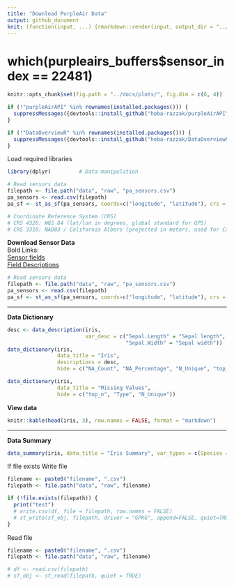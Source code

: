 ```yaml
---
title: "Download PurpleAir Data" 
output: github_document
knit: (function(input, ...) {rmarkdown::render(input, output_dir = "../docs", )})
---
```


# which(purpleairs_buffers$sensor_index == 22481)

```r
knitr::opts_chunk$set(fig.path = "../docs/plots/", fig.dim = c(6, 4))
```

```r
if (!"purpleAirAPI" %in% rownames(installed.packages())) {
  suppressMessages({devtools::install_github("heba-razzak/purpleAirAPI")})
}

if (!"DataOverviewR" %in% rownames(installed.packages())) {
  suppressMessages({devtools::install_github("heba-razzak/DataOverviewR")})
}
```

Load required libraries

```r
library(dplyr)         # Data manipulation
```

```r
# Read sensors data
filepath <- file.path("data", "raw", "pa_sensors.csv")
pa_sensors <- read.csv(filepath)
pa_sf <- st_as_sf(pa_sensors, coords=c("longitude", "latitude"), crs = 4326)
```

```r
# Coordinate Reference System (CRS)
# CRS 4326: WGS 84 (lat/lon in degrees, global standard for GPS)
# CRS 3310: NAD83 / California Albers (projected in meters, used for California)
```

**Download Sensor Data**\
Bold
Links:\
[Sensor fields](https://api.purpleair.com/#api-sensors-get-sensor-data)\
[Field Descriptions](https://community.purpleair.com/t/api-history-fields-descriptions/4652)

```r
# Read sensors data
filepath <- file.path("data", "raw", "pa_sensors.csv")
pa_sensors <- read.csv(filepath)
pa_sf <- st_as_sf(pa_sensors, coords=c("longitude", "latitude"), crs = 4326)
```
---

**Data Dictionary**

```r
desc <- data_description(iris, 
                         var_desc = c("Sepal.Length" = "Sepal length",
                                      "Sepal.Width" = "Sepal width"))
data_dictionary(iris, 
                data_title = "Iris", 
                descriptions = desc, 
                hide = c("NA_Count", "NA_Percentage", "N_Unique", "top_n"))
```

```r
data_dictionary(iris, 
                data_title = "Missing Values",
                hide = c("top_n", "Type", "N_Unique"))
```

**View data**

```r
knitr::kable(head(iris, 3), row.names = FALSE, format = "markdown")
```

---

**Data Summary**

```r
data_summary(iris, data_title = "Iris Summary", var_types = c(Species = "date"))
```

If file exists
Write file

```r
filename <- paste0("filename", ".csv")
filepath <- file.path("data", "raw", filename)

if (!file.exists(filepath)) {
  print("test")
  # write.csv(df, file = filepath, row.names = FALSE)
  # st_write(sf_obj, filepath, driver = "GPKG", append=FALSE, quiet=TRUE)
}
```

Read file

```r
filename <- paste0("filename", ".csv")
filepath <- file.path("data", "raw", filename)

# df <- read.csv(filepath)
# sf_obj <- st_read(filepath, quiet = TRUE)

```
